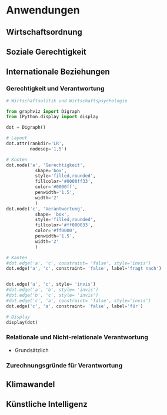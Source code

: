 # Anwendungen

## Wirtschaftsordnung

## Soziale Gerechtigkeit

## Internationale Beziehungen

### Gerechtigkeit und Verantwortung

```python

# Wirtschaftsolitik und Wirtschaftspsychologie

from graphviz import Digraph
from IPython.display import display

dot = Digraph()

# Layout
dot.attr(rankdir='LR',
         nodesep='1,5')

# Knoten
dot.node('a', 'Gerechtigkeit',
           shape='box', 
           style='filled,rounded',
           fillcolor='#0000ff33',
           color='#0000ff',
           penwidth='1.5',
           width='2'
           )
dot.node('c', 'Verantwortung',
           shape= 'box',
           style='filled,rounded',
           fillcolor='#ff000033',
           color='#ff0000',
           penwidth='1.5',
           width='2'
           )

# Kanten
#dot.edge('a', 'c', constraint= 'false', style='invis')
dot.edge('a', 'c', constraint= 'false', label='fragt nach')


dot.edge('a', 'c', style= 'invis')
#dot.edge('a', 'b', style= 'invis')
#dot.edge('b', 'c', style= 'invis')
#dot.edge('c', 'a', constraint= 'false', style='invis')
dot.edge('c', 'a', constraint= 'false', label='für')

# Display
display(dot)

```


### Relationale und Nicht-relationale Verantwortung

- Grundsätzlich 

  

### Zurechnungsgründe für Verantwortung

## Klimawandel

## Künstliche Intelligenz